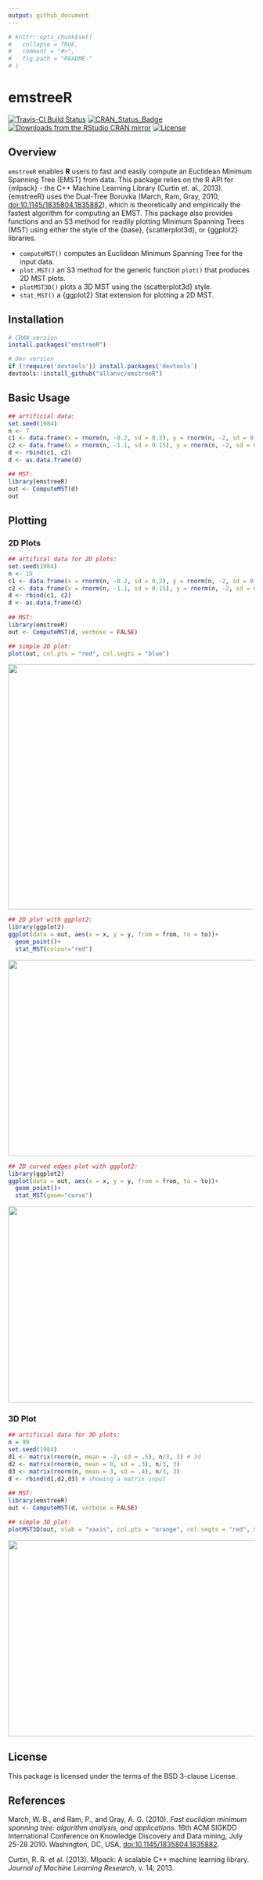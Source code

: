 ```yaml
---
output: github_document
---
```


<!-- README.md is generated from README.Rmd. Please edit that file -->

```r
# knitr::opts_chunk$set(
#   collapse = TRUE,
#   comment = "#>",
#   fig.path = "README-"
# )
```


# emstreeR

<!-- # emstreeR <img src="man/figures/logo.png" align="right" /> -->
<!-- [![Downloads](http://cranlogs.r-pkg.org/badges/emstreeR?color=brightgreen)](http://www.r-pkg.org/pkg/emstreeR) -->
<!-- one space after links to display badges side by side -->

[![Travis-CI Build Status](https://travis-ci.org/allanvc/emstreeR.svg?branch=master)](https://travis-ci.org/allanvc/emstreeR) 
[![CRAN_Status_Badge](https://www.r-pkg.org/badges/version/emstreeR)](https://cran.r-project.org/package=emstreeR) 
[![Downloads from the RStudio CRAN mirror](https://cranlogs.r-pkg.org/badges/grand-total/emstreeR)](https://cran.r-project.org/package=emstreeR) 
[![License](https://img.shields.io/badge/License-BSD%203--Clause-blue.svg?style=flat-square)](https://opensource.org/licenses/BSD-3-Clause) 

## Overview

`emstreeR` enables **R** users to fast and easily compute an Euclidean Minimum Spanning Tree (EMST) from data. This package relies on the R API for {mlpack} - the C++ Machine Learning Library (Curtin et. al., 2013). {emstreeR} uses the Dual-Tree Boruvka (March, Ram, Gray, 2010, <doi:10.1145/1835804.1835882>), which is theoretically and empirically the fastest algorithm for computing an EMST. This package also provides functions and an S3 method for readily plotting Minimum Spanning Trees (MST) using either the style of the {base}, {scatterplot3d}, or {ggplot2} libraries.



* `computeMST()` computes an Euclidean Minimum Spanning Tree for the input data.
* `plot.MST()` an S3 method for the generic function `plot()` that produces 2D MST plots.
* `plotMST3D()` plots a 3D MST using the {scatterplot3d} style.
* `stat_MST()` a {ggplot2} Stat extension for plotting a 2D MST.

## Installation

```r
# CRAN version
install.packages("emstreeR")

# Dev version
if (!require('devtools')) install.packages('devtools')
devtools::install_github("allanvc/emstreeR")
```


## Basic Usage

```r
## artificial data:
set.seed(1984)
n <- 7
c1 <- data.frame(x = rnorm(n, -0.2, sd = 0.2), y = rnorm(n, -2, sd = 0.2))
c2 <- data.frame(x = rnorm(n, -1.1, sd = 0.15), y = rnorm(n, -2, sd = 0.3)) 
d <- rbind(c1, c2)
d <- as.data.frame(d)

## MST:
library(emstreeR)
out <- ComputeMST(d)
out

```


## Plotting

### 2D Plots

```r
## artifical data for 2D plots:
set.seed(1984)
n <- 15
c1 <- data.frame(x = rnorm(n, -0.2, sd = 0.2), y = rnorm(n, -2, sd = 0.2))
c2 <- data.frame(x = rnorm(n, -1.1, sd = 0.15), y = rnorm(n, -2, sd = 0.3)) 
d <- rbind(c1, c2)
d <- as.data.frame(d)
  
## MST:
library(emstreeR)
out <- ComputeMST(d, verbose = FALSE)
```

```r
## simple 2D plot:
plot(out, col.pts = "red", col.segts = "blue")
```

<img src="man/README-figures/base-1.png" width="650" height="500">

```r
## 2D plot with ggplot2:
library(ggplot2)
ggplot(data = out, aes(x = x, y = y, from = from, to = to))+ 
  geom_point()+ 
  stat_MST(colour="red")
```

<img src="man/README-figures/ggplot-1.png" width="600" height="400">


```r
## 2D curved edges plot with ggplot2:
library(ggplot2)
ggplot(data = out, aes(x = x, y = y, from = from, to = to))+ 
  geom_point()+ 
  stat_MST(geom="curve")

```

<img src="man/README-figures/ggplot_curved-1.png" width="600" height="400">


### 3D Plot

```r
## artificial data for 3D plots:
n = 99
set.seed(1984)
d1 <- matrix(rnorm(n, mean = -2, sd = .5), n/3, 3) # 3d
d2 <- matrix(rnorm(n, mean = 0, sd = .3), n/3, 3)
d3 <- matrix(rnorm(n, mean = 3, sd = .4), n/3, 3)
d <- rbind(d1,d2,d3) # showing a matrix input
  
## MST:
library(emstreeR)
out <- ComputeMST(d, verbose = FALSE)
```  

```r
## simple 3D plot:
plotMST3D(out, xlab = "xaxis", col.pts = "orange", col.segts = "red", main = "a simple MST 3D plot")
```

<img src="man/README-figures/scatterplot3d-1.png" width="600" height="400">


## License

This package is licensed under the terms of the BSD 3-clause License.


## References

March, W. B., and Ram, P., and Gray, A. G. (2010). *Fast euclidian minimum 
spanning tree: algorithm analysis, and applications*. 16th ACM SIGKDD 
International Conference on Knowledge Discovery and Data mining, July 
25-28 2010. Washington, DC, USA, [doi:10.1145/1835804.1835882](https://doi.org/10.1145/1835804.1835882).

Curtin, R. R. et al. (2013). Mlpack: A scalable C++ machine learning 
library. *Journal of Machine Learning Research*, v. 14, 2013.